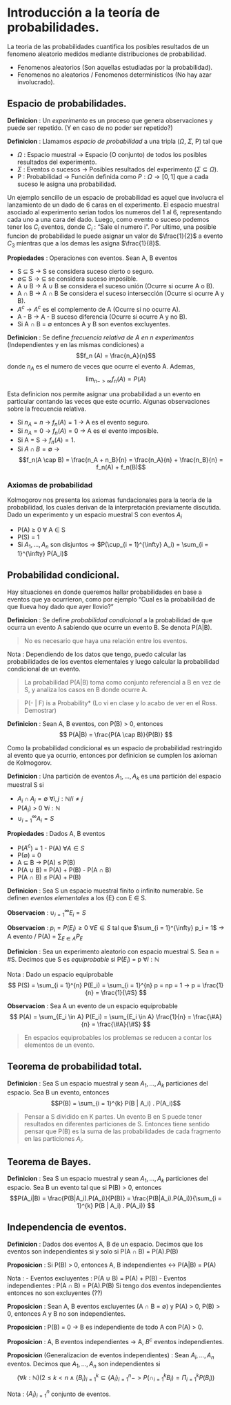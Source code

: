 # Introducción a la teoría de probabilidades.
La teoria de las probabilidades cuantifica los posibles resultados de un fenomeno aleatorio medidos mediante distribuciones de probabilidad.

  * Fenomenos aleatorios (Son aquellas estudiadas por la probabilidad).
  * Fenomenos no aleatorios / Fenomenos deterministicos (No hay azar involucrado).

## Espacio de probabilidades.


**Definicion** : Un _experimento_ es un proceso que genera observaciones y puede ser repetido. (Y en caso de no poder ser repetido?)

<!-- Un espacio de probabilidad es un measure space donde S es el conjunto base, F es el Sigma que contiene a todos los subconjuntos
finitos de S, y P es la medida que se le asigna a cada suceso. Ademas, F es una sigma algebra. -->

**Definicion** : Llamamos _espacio de probabilidad_ a una tripla ($\Omega$, $\Sigma$, P) tal que

  - $\Omega$ : Espacio muestral -> Espacio (O conjunto) de todos los posibles resultados del experimento.
  - $\Sigma$ : Eventos o sucesos -> Posibles resultados del experimento ($\Sigma \subseteq \Omega$). 
  - P : Probabilidad -> Función definida como $P : \Omega \to [0, 1]$ que a cada suceso le asigna una probabilidad. 

Un ejemplo sencillo de un espacio de probabilidad es aquel que involucra el lanzamiento de un dado de 6 caras en el experimento. El 
espacio muestral asociado al experimento serian todos los numeros del 1 al 6, representando cada uno a una cara del dado. Luego, como
evento o suceso podemos tener los $C_i$ eventos, donde $C_i$ : "Sale el numero i". Por ultimo, una posible funcion de probabilidad 
le puede asignar un valor de $\frac{1}{2}$ a evento $C_3$ mientras que a los demas les asigna $\frac{1}{8}$.

**Propiedades** : Operaciones con eventos. Sean A, B eventos

  * S $\subseteq$ S -> S se considera suceso cierto o seguro.
  * $\emptyset \subseteq$ S -> $\subseteq$ se considera suceso imposible.
  * A $\cup$ B -> A $\cup$ B se considera el suceso unión (Ocurre si ocurre A o B).
  * A $\cap$ B -> A $\cap$ B Se considera el suceso intersección (Ocurre si ocurre A y B).
  * $A^c$ -> $A^c$ es el complemento de A (Ocurre si no ocurre A).
  * A - B -> A - B suceso diferencia (Ocurre si ocurre A y no B).
  * Si A $\cap$ B = $\emptyset$ entonces A y B son eventos excluyentes.

**Definicion** : Se define _frecuencia relativa de A en n experimentos_ (Independientes y en las mismas condiciones) a
                $$f_n (A) = \frac{n_A}{n}$$
             donde $n_A$ es el numero de veces que ocurre el evento A. Ademas,
                $$\lim_{n -> \infty} f_n(A) = P(A)$$

Esta definicion nos permite asignar una probabilidad a un evento en particular contando las veces que este ocurrio. Algunas observaciones sobre la frecuencia relativa.

  * Si $n_A = n$ -> $f_n(A) = 1$ -> A es el evento seguro.
  * Si $n_A = 0$ -> $f_n(A) = 0$ -> A es el evento imposible.
  * Si A = S -> $f_n(A) = 1$.
  * Si $A \cap B = \emptyset$ -> 
    $$f_n(A \cap B) = \frac{n_A + n_B}{n} = \frac{n_A}{n} + \frac{n_B}{n} = f_n(A) + f_n(B)$$


### Axiomas de probabilidad 

Kolmogorov nos presenta los axiomas fundacionales para la teoría de la probabilidad, los cuales derivan de la interpretación 
previamente discutida.
Dado un experimento y un espacio muestral S con eventos $A_i$

  * P(A) $\geq$ 0 $\forall$ A $\in$ S
  * P(S) = 1
  * Si $A_1, \ldots, A_n$ son disjuntos -> $P(\cup_{i = 1}^{\infty} A_i) = \sum_{i = 1}^{\infty} P(A_i)$

## Probabilidad condicional.
Hay situaciones en donde queremos hallar probabilidades en base a eventos que ya ocurrieron, como por ejemplo
"Cual es la probabilidad de que llueva hoy dado que ayer llovio?"

**Definicion** : Se define _probabilidad condicional_ a la probabilidad de que ocurra un evento A sabiendo que ocurre un evento B. Se denota P(A|B).

> No es necesario que haya una relación entre los eventos.

Nota : Dependiendo de los datos que tengo, puedo calcular las probabilidades de los eventos elementales y luego calcular la probabilidad condicional de un evento.

<!--  Desarrollar despues... -->

> La probabilidad P(A|B) toma como conjunto referencial a B en vez de S, y analiza los casos en B donde ocurre A.

> P(- | F) is a Probability* (Lo vi en clase y lo acabo de ver en el Ross. Demostrar)

**Definicion** : Sean A, B eventos, con P(B) > 0, entonces
$$
             P(A|B) = \frac{P(A \cap B)}{P(B)}
$$

Como la probabilidad condicional es un espacio de probabilidad restringido al evento que ya ocurrio, entonces por definicion se cumplen los axioman de Kolmogorov.

<!--
Propiedades : Probabilidad condicional
  * P(A|B) $\geq$ 0   $\forall A$ evento
  * P(S|B) = 1
  * P(A $\cap$ B) = P(A|B).P(B)   con P(B) > 0
-->

**Definicion** : Una partición de eventos $A_1, \ldots, A_k$ es una partición del espacio muestral S si

  * $A_i \cap A_j = \emptyset$  $\forall i,j : \mathbb{N} / i \neq j$
  * P($A_i$) > 0  $\forall i : \mathbb{N}$
  * $\cup_{i = 1}^{\infty} A_i = S$

**Propiedades** : Dados A, B eventos

  * P($A^c$) = 1 - P(A)   $\forall A \in S$
  * P($\emptyset$) = 0
  * A $\subseteq$ B -> P(A) $\leq$ P(B)
  * P(A $\cup$ B) = P(A) + P(B) - P(A $\cap$ B)
  * P(A $\cap$ B) $\leq$ P(A) + P(B)

**Definicion** : Sea S un espacio muestral finito o infinito numerable. Se definen _eventos elementales_ a los {E} con E $\in$ S.

**Observacion** : $\cup_{i = 1}^{\infty} E_i = S$

**Observacion** : $p_i = P(E_i) \geq 0$   $\forall E \in S$ tal que $\sum_{i = 1}^{\infty} p_i = 1$ -> A evento / P(A) = $\sum_{E \in A} P_{E}$

**Definicion** : Sea un experimento aleatorio con espacio muestral S. Sea n = #S.
                                    Decimos que S es _equiprobable_ si P($E_i$) = p   $\forall i : \mathbb{N}$

Nota : Dado un espacio equiprobable
$$       P(S) = \sum_{i = 1}^{n} P(E_i) = \sum_{i = 1}^{n} p = np = 1 -> p = \frac{1}{n} = \frac{1}{\#S} $$

**Observacion** : Sea A un evento de un espacio equiprobable
              $$ P(A) = \sum_{E_i \in A} P(E_i) = \sum_{E_i \in A} \frac{1}{n} = \frac{\#A}{n} = \frac{\#A}{\#S} $$

> En espacios equiprobables los problemas se reducen a contar los elementos de un evento.

## Teorema de probabilidad total. 
**Definicion** : Sea S un espacio muestral y sean $A_1, \ldots, A_k$ particiones del espacio. Sea B un evento, entonces
                                            $$P(B) = \sum_{i = 1}^{k} P(B | A_i) . P(A_i)$$
 
> Pensar a S dividido en K partes. Un evento B en S puede tener resultados en diferentes particiones de S. Entonces tiene sentido pensar que P(B) es la suma de las probabilidades de cada fragmento en las particiones $A_i$.

## Teorema de Bayes. 
**Definicion** : Sea S un espacio muestral y sean $A_1, \ldots, A_k$ particiones del espacio. Sea B un evento tal que si P(B) > 0, entonces
                                $$P(A_i|B) = \frac{P(B|A_i).P(A_i)}{P(B)} = \frac{P(B|A_i).P(A_i)}{\sum_{i = 1}^{k} P(B | A_i) . P(A_i)} $$

## Independencia de eventos.

**Definicion** : Dados dos eventos A, B de un espacio. Decimos que los eventos son independientes si y solo si
                                      P(A $\cap$ B) = P(A).P(B)

**Proposicion** : Si P(B) > 0, entonces
              A, B independientes <-> P(A|B) = P(A)

Nota : 
  - Eventos excluyentes : P(A $\cup$ B) = P(A) + P(B)
  - Eventos independientes : P(A $\cap$ B) = P(A).P(B)
  Si tengo dos eventos independientes entonces no son excluyentes (??)

**Proposicion** : Sean A, B eventos excluyentes (A $\cap$ B = $\emptyset$) y P(A) > 0, P(B) > 0, entonces A y B no son independientes.

**Proposicion** : P(B) = 0 -> B es independiente de todo A con P(A) > 0.

**Proposicion** : A, B eventos independientes -> A, $B^c$ eventos independientes.

**Proposicion** (Generalizacion de eventos independientes) : 
      Sean $A_i, \ldots, A_n$ eventos. Decimos que $A_1, \ldots, A_n$ son independientes si
        $$(\forall k : \mathbb{N})(2 \leq k < n \wedge \{B_i\}_{i = 1}^{k} \subseteq \{A_i\}_{i = 1}^{n} -> P(\cap_{i = 1}^{k} B_i) = \Pi_{i = 1}^{k} P(B_i))$$

Nota : $\{A_i\}_{i = 1}^{n}$ conjunto de eventos.
